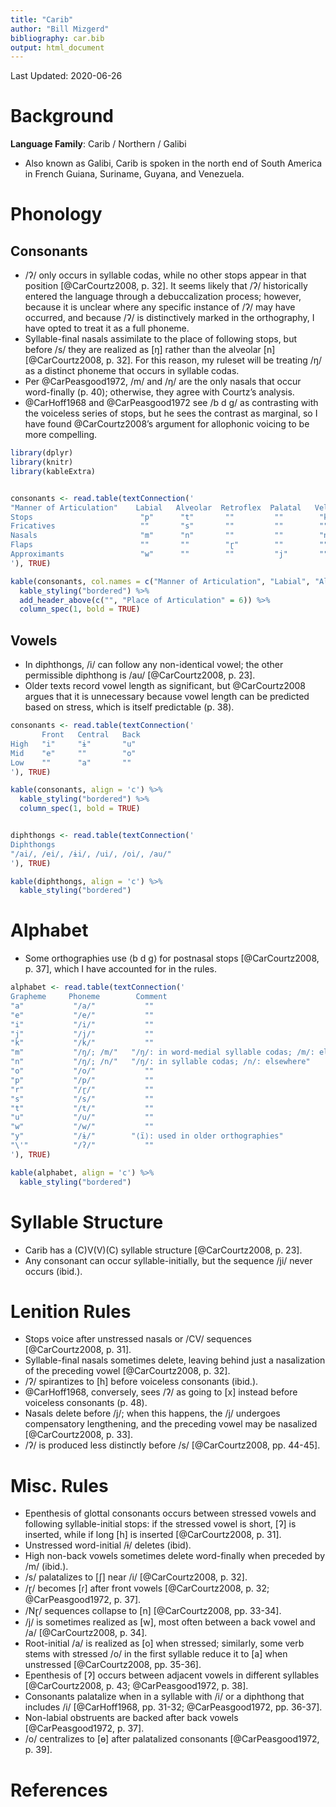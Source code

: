 ```yaml
---
title: "Carib"
author: "Bill Mizgerd"
bibliography: car.bib
output: html_document
---
```


Last Updated: 2020-06-26

# Background

**Language Family**: Carib / Northern / Galibi

* Also known as Galibi, Carib is spoken in the north end of South America in French Guiana, Suriname, Guyana, and Venezuela.

# Phonology

## Consonants

* /ʔ/ only occurs in syllable codas, while no other stops appear in that position [@CarCourtz2008, p. 32]. It seems likely that /ʔ/ historically entered the language through a debuccalization process; however, because it is unclear where any specific instance of /ʔ/ may have occurred, and because /ʔ/ is distinctively marked in the orthography, I have opted to treat it as a full phoneme.
* Syllable-final nasals assimilate to the place of following stops, but before /s/ they are realized as [ŋ] rather than the alveolar [n] [@CarCourtz2008, p. 32]. For this reason, my ruleset will be treating /ŋ/ as a distinct phoneme that occurs in syllable codas.
* Per @CarPeasgood1972, /m/ and /ŋ/ are the only nasals that occur word-finally (p. 40); otherwise, they agree with Courtz's analysis.
* @CarHoff1968 and @CarPeasgood1972 see /b d ɡ/ as contrasting with the voiceless series of stops, but he sees the contrast as marginal, so I have found @CarCourtz2008's argument for allophonic voicing to be more compelling.

```r

library(dplyr)
library(knitr)
library(kableExtra)


consonants <- read.table(textConnection('
"Manner of Articulation"    Labial   Alveolar  Retroflex  Palatal   Velar  Glottal
Stops                        "p"      "t"       ""         ""        "k"    "ʔ"
Fricatives                   ""       "s"       ""         ""        ""     ""
Nasals                       "m"      "n"       ""         ""        "ŋ"    ""
Flaps                        ""       ""        "ɽ"        ""        ""     ""
Approximants                 "w"      ""        ""         "j"       ""     ""
'), TRUE)

kable(consonants, col.names = c("Manner of Articulation", "Labial", "Alveolar", "Retroflex", "Palatal", "Velar", "Glottal"), align = 'c') %>%
  kable_styling("bordered") %>%
  add_header_above(c("", "Place of Articulation" = 6)) %>%
  column_spec(1, bold = TRUE)
```

## Vowels

* In diphthongs, /i/ can follow any non-identical vowel; the other permissible diphthong is /au/ [@CarCourtz2008, p. 23].
* Older texts record vowel length as significant, but @CarCourtz2008 argues that it is unnecessary because vowel length can be predicted based on stress, which is itself predictable (p. 38).

```r
consonants <- read.table(textConnection('
       Front   Central   Back
High   "i"     "ɨ"       "u"
Mid    "e"     ""        "o"
Low    ""      "a"       ""
'), TRUE)

kable(consonants, align = 'c') %>%
  kable_styling("bordered") %>%
  column_spec(1, bold = TRUE)


diphthongs <- read.table(textConnection('
Diphthongs
"/ai/, /ei/, /ɨi/, /ui/, /oi/, /au/"
'), TRUE)

kable(diphthongs, align = 'c') %>%
  kable_styling("bordered")
```

# Alphabet

* Some orthographies use ⟨b d g⟩ for postnasal stops [@CarCourtz2008, p. 37], which I have accounted for in the rules.

```r

alphabet <- read.table(textConnection('
Grapheme     Phoneme        Comment
"a"           "/a/"           ""
"e"           "/e/"           ""
"i"           "/i/"           ""
"j"           "/j/"           ""
"k"           "/k/"           ""
"m"           "/ŋ/; /m/"   "/ŋ/: in word-medial syllable codas; /m/: elsewhere"
"n"           "/ŋ/; /n/"   "/ŋ/: in syllable codas; /n/: elsewhere"  
"o"           "/o/"           ""
"p"           "/p/"           ""
"r"           "/ɽ/"           ""
"s"           "/s/"           ""
"t"           "/t/"           ""
"u"           "/u/"           ""
"w"           "/w/"           ""
"y"           "/ɨ/"        "⟨ï⟩: used in older orthographies"
"\'"          "/ʔ/"           ""
'), TRUE)

kable(alphabet, align = 'c') %>%
  kable_styling("bordered")
```

# Syllable Structure

* Carib has a (C)V(V)(C) syllable structure [@CarCourtz2008, p. 23].
* Any consonant can occur syllable-initially, but the sequence /ji/ never occurs (ibid.).

# Lenition Rules

* Stops voice after unstressed nasals or /CV/ sequences  [@CarCourtz2008, p. 31].
* Syllable-final nasals sometimes delete, leaving behind just a nasalization of the preceding vowel [@CarCourtz2008, p. 32].
* /ʔ/ spirantizes to [h] before voiceless consonants (ibid.).
* @CarHoff1968, conversely, sees /ʔ/ as going to [x] instead before voiceless consonants (p. 48).
* Nasals delete before /j/; when this happens, the /j/ undergoes compensatory lengthening, and the preceding vowel may be nasalized [@CarCourtz2008, p. 33].
* /ʔ/ is produced less distinctly before /s/ [@CarCourtz2008, pp. 44-45].

# Misc. Rules

* Epenthesis of glottal consonants occurs between stressed vowels and following syllable-initial stops: if the stressed vowel is short, [ʔ] is inserted, while if long [h] is inserted [@CarCourtz2008, p. 31].
* Unstressed word-initial /ɨ/ deletes (ibid).
* High non-back vowels sometimes delete word-finally when preceded by /m/ (ibid.).
* /s/ palatalizes to [ʃ] near /i/ [@CarCourtz2008, p. 32].
* /ɽ/ becomes [ɾ] after front vowels [@CarCourtz2008, p. 32; @CarPeasgood1972, p. 37].
* /Nɽ/ sequences collapse to [n] [@CarCourtz2008, pp. 33-34].
* /j/ is sometimes realized as [w], most often between a back vowel and /a/ [@CarCourtz2008, p. 34].
* Root-initial /a/ is realized as [o] when stressed; similarly, some verb stems with stressed /o/ in the first syllable reduce it to [a] when unstressed [@CarCourtz2008, pp. 35-36].
* Epenthesis of [ʔ] occurs between adjacent vowels in different syllables [@CarCourtz2008, p. 43; @CarPeasgood1972, p. 38].
* Consonants palatalize when in a syllable with /i/ or a diphthong that includes /i/ [@CarHoff1968, pp. 31-32; @CarPeasgood1972, pp. 36-37].
* Non-labial obstruents are backed after back vowels [@CarPeasgood1972, p. 37].
* /o/ centralizes to [ɵ] after palatalized consonants [@CarPeasgood1972, p. 39].


# References
